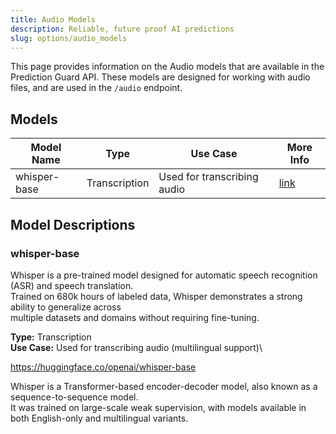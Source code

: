 ```yaml
---
title: Audio Models
description: Reliable, future proof AI predictions
slug: options/audio_models
---
```


This page provides information on the Audio models that are available in the Prediction Guard API.
These models are designed for working with audio files, and are used in the `/audio` endpoint.

## Models

| Model Name        | Type          | Use Case                      | More Info                                    |
| ----------------- | ------------- | ----------------------------- | ---------------------------------------------|
| whisper-base      | Transcription | Used for transcribing audio   | [link](/options/audio_models#whisper-base)   |

## Model Descriptions

### whisper-base

Whisper is a pre-trained model designed for automatic speech recognition (ASR) and speech translation.  
Trained on 680k hours of labeled data, Whisper demonstrates a strong ability to generalize across  
multiple datasets and domains without requiring fine-tuning.  

**Type:** Transcription\
**Use Case:** Used for transcribing audio (multilingual support)\ 

https://huggingface.co/openai/whisper-base

Whisper is a Transformer-based encoder-decoder model, also known as a sequence-to-sequence model.  
It was trained on large-scale weak supervision, with models available in both English-only and multilingual variants.  
